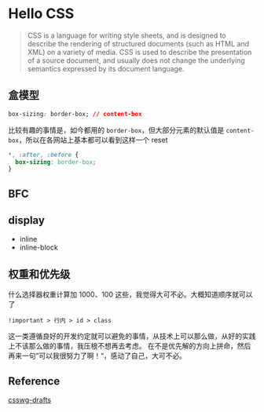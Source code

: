 # Hello CSS

> CSS is a language for writing style sheets, and is designed to describe the rendering of structured documents (such as HTML and XML) on a variety of media. CSS is used to describe the presentation of a source document, and usually does not change the underlying semantics expressed by its document language.

## 盒模型

```css
box-sizing: border-box; // content-box
```

比较有趣的事情是，如今都用的 `border-box`，但大部分元素的默认值是 `content-box`，所以在各网站上基本都可以看到这样一个 reset

```css
*, :after, :before {
  box-sizing: border-box;
}
```

<ThanksIe />

## BFC

## display

- inline
- inline-block

## 权重和优先级

什么选择器权重计算加 1000、100 这些，我觉得大可不必。大概知道顺序就可以了

```
!important > 行内 > id > class
```

这一类遵循良好的开发约定就可以避免的事情，从技术上可以那么做，从好的实践上不该那么做的事情，我压根不想再去考虑。
在不是优先解的方向上拼命，然后再来一句”可以我很努力了啊！“，感动了自己，大可不必。

## Reference

[csswg-drafts](https://github.com/w3c/csswg-drafts/issues)
